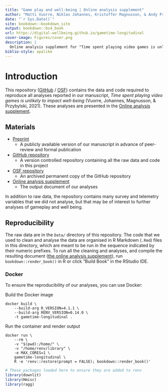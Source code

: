 ```yaml
--- 
title: "Game play and well-being | Online analysis supplement"
author: "Matti Vuorre, Niklas Johannes, Kristoffer Magnusson, & Andy Przybylski"
date: "`r Sys.Date()`"
site: bookdown::bookdown_site
output: bookdown::bs4_book
url: https://digital-wellbeing.github.io/gametime-longitudinal
cover-image: Figures/cover.png
description: |
  Online analysis supplement for "Time spent playing video games is unlikely to impact well-being (Vuorre, Johannes, Magnusson, & Przybylski, 2021)"
biblio-style: apalike
---
```


# Introduction

This repository ([GitHub](https://github.com/digital-wellbeing/gametime-longitudinal) / [OSF](https://osf.io/fb38n/)) contains the data and code required to reproduce all analyses reported in our manuscript, *Time spent playing video games is unlikely to impact well-being* (Vuorre, Johannes, Magnusson, & Przybylski, 2021). These analyses are presented in the [Online analysis supplement](https://digital-wellbeing.github.io/gametime-longitudinal).

## Materials

- [Preprint](https://psyarxiv.com/8cxyh)  
  - A publicly available version of our manuscript in advance of peer-review and formal publication
- [GitHub repository](https://github.com/digital-wellbeing/gametime-longitudinal)  
  - A version controlled repository containing all the raw data and code in this project
- [OSF repository](https://osf.io/fb38n/)  
  - An archived permanent copy of the GitHub repository
- [Online analysis supplement](https://digital-wellbeing.github.io/gametime-longitudinal)
  - The output document of our analyses

In addition to raw data, the repository contains many survey and telemetry variables that we did not analyse, but that may be of interest to further analyses of gameplay and well being. 

## Reproducibility

The raw data are in the `Data/` directory of this repository. The code that we used to clean and analyse the data are organised in R Markdown (`.Rmd`) files in this directory, which are meant to be run in the sequence indicated by their numeric prefixes. To run all the cleaning and analyses, and compile the resulting document ([the online analysis supplement](https://digital-wellbeing.github.io/gametime-longitudinal)), run `bookdown::render_book()` in R or click "Build Book" in the RStudio IDE.

### Docker

To ensure the reproducibility of our analyses, you can use Docker:

Build the Docker image
```
docker build \
    --build-arg R_VERSION=4.1.1 \
    --build-arg RENV_VERSION=0.14.0 \
    -t gametime-longitudinal .
```

Run the container and render output
```
docker run \
    --rm \
    -v "$(pwd):/home/" \
    -v "/home/renv/library" \
    -e MAX_CORES=1 \
    gametime-longitudinal \
    R -e 'renv::restore(prompt = FALSE); bookdown::render_book()'
```

```r
# These packages loaded here to ensure they are added to renv
library(downlit)
library(Hmisc)
library(ragg)
```
